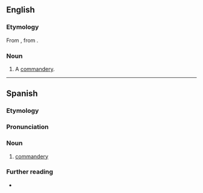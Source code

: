 ==English==

===Etymology===
From {{der|en|es|comandancia}}, from {{af|es|comandante|-ancia|nocat=1}}.

===Noun===
{{head|en|noun}}

# A [[commandery]].

----

==Spanish==

===Etymology===
{{af|es|comandante|-ancia}}

===Pronunciation===
{{es-IPA}}

===Noun===
{{es-noun|f}}

# [[commandery]]

===Further reading===
* {{R:DRAE}}